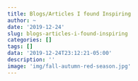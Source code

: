 ```yaml
---
title: Blogs/Articles I found Inspiring
author: ~
date: '2019-12-24'
slug: blogs-articles-i-found-inspiring
categories: []
tags: []
data: '2019-12-24T23:12:21-05:00'
description: ''
image: 'img/fall-autumn-red-season.jpg'
---
```


